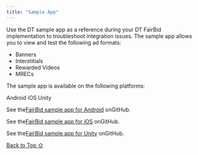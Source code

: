 ```yaml
---
title: "Sample App"
---
```


Use the DT sample app as a reference during your DT FairBid implementation to troubleshoot integration issues. The sample app allows you to view and test the following ad formats:

* Banners
* Interstitials
* Rewarded Videos
* MRECs

The sample app is available on the following platforms:

Android iOS Unity

See the[FairBid sample app for Android](https://github.com/fyber-engineering/fairbid-sample-app-android) onGitHub.

See the[FairBid sample app for iOS](https://github.com/fyber-engineering/fairbid-sample-app-ios) onGitHub.

See the[FairBid sample app for Unity](https://github.com/fyber-engineering/fairbid-sample-app-unity) onGitHub.

[Back to Top ⇧](#top)
